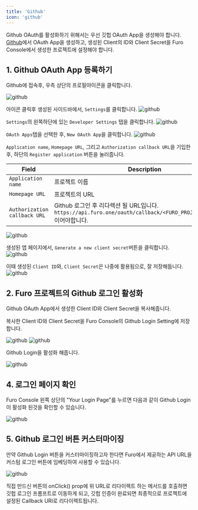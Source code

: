 ```yaml
---
title: 'Github'
icon: 'github'
---
```


Github OAuth를 활성화하기 위해서는 우선 깃헙 OAuth App을 생성해야 합니다. [Github](https://github.com/)에서 OAuth App을 생성하고, 생성된 Client의 ID와 Client Secret을 Furo Console에서 생성한 프로젝트에 설정해야 합니다.

## 1. Github OAuth App 등록하기

Github에 접속후, 우측 상단의 프로필아이콘을 클릭합니다.

<img src="/images/github1.png" alt="github" />

아이콘 클릭후 생성된 사이드바에서, `Settings`를 클릭합니다.
<img src="/images/github2.png" alt="github" />

`Settings`의 왼쪽하단에 있는 `Developer Settings` 탭을 클릭합니다.
<img src="/images/github3.png" alt="github" />

`OAuth Apps`탭을 선택한 후, `New OAuth App`을 클릭합니다.
<img src="/images/github4.png" alt="github" />

`Application name`, `Homepage URL`, 그리고 `Authorization callback URL`을 기입한 후, 하단의 `Register application` 버튼을 눌러줍니다.

| Field | Description |
| ----- | ----------- |
| `Application name` | 프로젝트 이름 |
| `Homepage URL` | 프로젝트의 URL |
| `Authorization callback URL` | Github 로그인 후 리다렉션 될 URL입니다. `https://api.furo.one/oauth/callback/<FURO_PROJECT_CLIENT_ID>` 이어야합니다. |

<img src="/images/github5.png" alt="github" />

생성된 앱 페이지에서, `Generate a new client secret`버튼을 클릭합니다.
<img src="/images/github6.png" alt="github" />

이때 생성된 `Client ID`와, `Client Secret`은 나중에 활용됨으로, 잘 저장해둡니다.
<img src="/images/github7.png" alt="github" />


## 2. Furo 프로젝트의 Github 로그인 활성화

Github OAuth App에서 생성한 Client ID와 Client Secret을 복사해줍니다.

복사한 Client ID와 Client Secret을 Furo Console의 Github Login Setting에 저장합니다.

<img src="/images/github8.png" alt="github" />

<img src="/images/github9.png" alt="github" />

Github Login을 활성화 해줍니다.

<img src="/images/github10.png" alt="github" />

## 4. 로그인 페이지 확인

Furo Console 왼쪽 상단의 "Your Login Page"를 누르면 다음과 같이 Github Login이 활성화 된것을 확인할 수 있습니다.

<img src="/images/github11.png" alt="github" />

## 5. Github 로그인 버튼 커스터마이징

만약 Github Login 버튼을 커스터마이징하고자 한다면 Furo에서 제공하는 API URL을 커스텀 로그인 버튼에 임베딩하여 사용할 수 있습니다.

<img src="/images/github12.png" alt="github" />

직접 만드신 버튼의 onClick() prop에 위 URL로 리다이렉트 하는 메서드를 호출하면 깃헙 로그인 프롬프트로 이동하게 되고, 깃헙 인증이 완료되면 최종적으로 프로젝트에 설정된 Callback URI로 리다이렉트됩니다.

